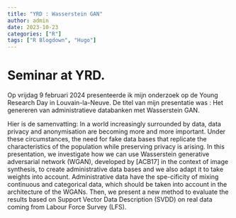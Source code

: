 ```yaml
---
title: "YRD : Wasserstein GAN"
author: admin
date: 2023-10-23
categories: ["R"]
tags: ["R Blogdown", "Hugo"]
---
```


# Seminar at YRD.
Op vrijdag 9 februari 2024 presenteerde ik mijn onderzoek op de Young Research Day in Louvain-la-Neuve. De titel van mijn presentatie was :
Het genereren van administratieve databanken met Wasserstein GAN.

Hier is de samenvatting: 
In a world increasingly surrounded by data, data privacy and anonymisation are becoming more and more important. Under these circumstances, the need for fake data bases that replicate the characteristics of the population while preserving privacy is arising. In this presentation, we investigate how we can use Wasserstein generative adversarial network (WGAN), developed by [ACB17] in the context of image synthesis, to create administrative data bases and we also adapt it to take weights into account. Administrative data have the spe-cificity of mixing continuous and categorical data, which should be taken into account in the architecture of the WGANs. Then, we present a new method to evaluate the results based on Support Vector Data Description (SVDD) on real data coming from Labour Force Survey (LFS).